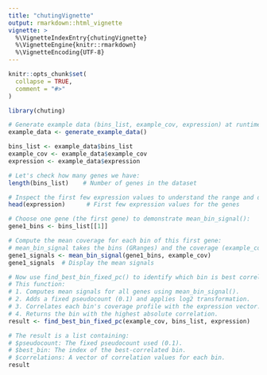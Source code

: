 ```yaml
---
title: "chutingVignette"
output: rmarkdown::html_vignette
vignette: >
  %\VignetteIndexEntry{chutingVignette}
  %\VignetteEngine{knitr::rmarkdown}
  %\VignetteEncoding{UTF-8}
---
```


```r
knitr::opts_chunk$set(
  collapse = TRUE,
  comment = "#>"
)
```

```r
library(chuting)

# Generate example data (bins_list, example_cov, expression) at runtime
example_data <- generate_example_data()

bins_list <- example_data$bins_list
example_cov <- example_data$example_cov
expression <- example_data$expression

# Let's check how many genes we have:
length(bins_list)    # Number of genes in the dataset

# Inspect the first few expression values to understand the range and data:
head(expression)      # First few expression values for the genes

# Choose one gene (the first gene) to demonstrate mean_bin_signal():
gene1_bins <- bins_list[[1]]

# Compute the mean coverage for each bin of this first gene:
# mean_bin_signal takes the bins (GRanges) and the coverage (example_cov) and returns mean coverage per bin.
gene1_signals <- mean_bin_signal(gene1_bins, example_cov)
gene1_signals  # Display the mean signals

# Now use find_best_bin_fixed_pc() to identify which bin is best correlated with expression across all genes:
# This function:
# 1. Computes mean signals for all genes using mean_bin_signal().
# 2. Adds a fixed pseudocount (0.1) and applies log2 transformation.
# 3. Correlates each bin's coverage profile with the expression vector.
# 4. Returns the bin with the highest absolute correlation.
result <- find_best_bin_fixed_pc(example_cov, bins_list, expression)

# The result is a list containing:
# $pseudocount: The fixed pseudocount used (0.1).
# $best_bin: The index of the best-correlated bin.
# $correlations: A vector of correlation values for each bin.
result
```
